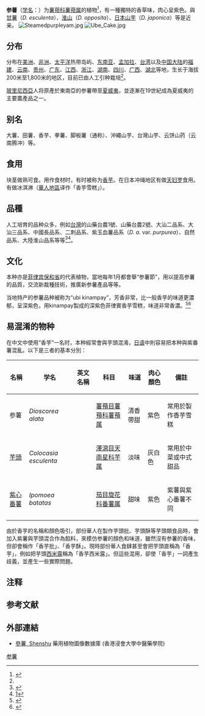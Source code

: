 {{Speciesbox
| image = Dioscorea_alata.jpg
| image_caption = 枝叶
| image2 =Purpleyamphoto.jpg
| image2_caption = 块茎（产于夏威夷）
| genus = Dioscorea
| species = alata
| authority = [[L.|L.]], 1753
| synonyms =
* ''Dioscorea alata'' var. ''purpurea'' ([[Roxb.|Roxb.]]) [[M._Pouch.|M. Pouch.]]
}}

'''参薯'''（[[学名|学名]]：{{lang|la|''Dioscorea alata''}}）为[[薯蓣科|薯蓣科]][[薯蓣属|薯蓣属]]的植物<ref name="参薯">{{cite web| url =http://www.bioinfo.cn/db05/KmzwSpecies.php?action=view&id=7511| title =参薯| work =《中国高等植物数据库全库》| publisher =中国科学院微生物研究所| author =昆明植物研究所| accessdate =2009-02-24| deadurl =yes| archiveurl =https://web.archive.org/web/20160305072444/http://www.bioinfo.cn/db05/KmzwSpecies.php?action=view&id=7511| archivedate =2016-03-05}}</ref>，有一種獨特的香草味，肉心呈紫色。與[[甘薯_(薯蓣属)|甘薯]]（''D. esculenta''）、[[淮山|淮山]]（''D. opposita''）、[[日本山芋|日本山芋]]（''D. japonica''）等是近亲。
[[File:Steamedpurpleyam.jpg|thumb]]
[[File:Ube_Cake.jpg|thumb]]
==分布==
分布在[[美洲|美洲]]、[[非洲|非洲]]、[[太平洋|太平洋]]热带岛屿、[[东南亚|东南亚]]、[[孟加拉|孟加拉]]、[[台湾|台湾]]以及[[中国大陆|中国大陆]]的[[福建|福建]]、[[云南|云南]]、[[贵州|贵州]]、[[广东|广东]]、[[江西|江西]]、[[浙江|浙江]]、[[湖南|湖南]]、[[四川|四川]]、[[广西|广西]]、[[湖北|湖北]]等地，生长于海拔200米至1,800米的地区，目前已由人工引种栽培<ref name="参薯"/>。

[[玻里尼西亞|玻里尼西亞]]人将原產於東南亞的参薯帶至[[夏威夷|夏威夷]]，並逐漸在19世紀成為夏威夷的主要農產品之一。

== 别名 ==
大薯、田薯、香芋、拳薯、脚板薯（通称）、沖繩山芋、台灣山芋、云饼山药（云南腾冲）等。

==食用==
{{expand English}}
块茎做熟可食。用作食材时，有时被称为[[香芋|香芋]]。在日本冲绳地区有做[[天妇罗|天妇罗]]食用。有做冰淇淋（[[華人地區|華人地區]]译作「香芋雪糕」）。

== 品種 ==
人工培育的品种众多，例如[[台灣|台灣]]的山藥台農1號、山藥台農2號、大汕二品系、大汕三品系、中國長品系、二刺品系、紫玉血薯品系（''D. a.'' var. ''purpurea''）、自然品系、大陸淮山品系等等<ref>{{Cite web |url=http://ntur.lib.ntu.edu.tw/bitstream/246246/14089/1/892316B002034.pdf |title=存档副本 |access-date=2013-09-06 |archive-date=2021-05-02 |archive-url=https://web.archive.org/web/20210502163020/http://ntur.lib.ntu.edu.tw/bitstream/246246/14089/1/892316B002034.pdf |dead-url=no }}</ref><ref>[http://www.hdais.gov.tw/04/bulletin/bull-49/bull-49_8-12.pdf]{{dead link|date=2017年12月 |bot=InternetArchiveBot |fix-attempted=yes }}</ref>。
==文化==
本种亦是[[菲律宾|菲律宾]][[保和省|保和省]]的代表植物，當地每年1月都會舉“参薯節”，用以提高参薯的品質，交流新裁種技術，推廣新参薯產品等等。

当地特产的参薯品种被称为“ubi kinampay”，芳香非常，比一般香芋的味道更濃郁，呈深紫色，用kinampay製成的深紫色菲律賓香芋雪糕，味道非常香濃。<ref>{{Cite web|url=https://www.fondazioneslowfood.com/en/ark-of-taste-slow-food/ubi-kinampay/|title=Ubi-Kinampay - Arca del Gusto|access-date=2021-05-02|archive-date=2021-05-02|archive-url=https://web.archive.org/web/20210502163023/https://www.fondazioneslowfood.com/en/ark-of-taste-slow-food/ubi-kinampay/|dead-url=no}}</ref><ref>{{Cite web|url=https://www.bar.gov.ph/index.php/digest-home/digest-archives/776-april-june-2017-issue-vol-19-no-2/6180-sustaining-the-bright-prospect-of-bohol-s-ubi-kinampay|title=Sustaining the Bright Prospect of Bohol's Ubi Kinampay|website=Bureau of Agricultural Research|access-date=2021-05-02|archive-date=2021-05-02|archive-url=https://web.archive.org/web/20210502163050/https://www.bar.gov.ph/index.php/digest-home/digest-archives/776-april-june-2017-issue-vol-19-no-2/6180-sustaining-the-bright-prospect-of-bohol-s-ubi-kinampay|dead-url=no}}</ref>

== 易混淆的物种 ==
在中文中使用“香芋”一名时，本种經常會與芋頭混淆{{notetag|例如大部份介紹香芋的網站都是在介紹芋頭。甚至有人會稱紫番薯為芋頭番薯。}}，[[日语|日语]]中則容易把本种與紫番薯混亂。以下是三者的基本分別：
{| class="wikitable"
|-
!名稱!!学名!!英文名稱!!科目!!味道!!肉心顏色!!備註
|-
|参薯||''Dioscorea alata''||{{lang|en|ube, purple yam}}||[[薯蕷目|薯蕷目]][[薯蕷科|薯蕷科]][[薯蕷属|薯蕷属]]||清香帶甜||紫色||常用於製作香芋雪糕
|-
|[[芋頭|芋頭]]||''Colocasia esculenta''||{{lang|en|taro}}||[[澤瀉目|澤瀉目]][[天南星科|天南星科]][[芋属|芋属]]||淡味||灰白色{{notetag|上有深啡色纖維。}}||常用於中菜或中式甜品
|-
|[[番薯|紫心番薯]]||''Ipomoea batatas''||{{lang|en|purple sweet potato}}||[[茄目|茄目]][[旋花科|旋花科]][[番薯属|番薯属]]||甜味||紫色||紫薯與紫心番薯不同
|}
由於香芋的名稱和顏色吸引，部份華人在製作芋頭批、芋頭酥等芋頭類食品時，會加入紫薯與芋頭混合作為餡料，來模仿参薯的顏色和味道，雖然沒有参薯的香味，但卻會稱作「香芋批」、「香芋酥」。現時部份華人食肆甚至會把芋頭直稱為「香芋」，例如把芋頭[[西米露|西米露]]稱為「香芋西米露」。但這些混用，卻使「香芋」一詞產生歧義，並產生一些實際問題。{{notetag|把芋頭也稱作香芋，結果會把参薯也誤作芋頭，例如部份華人會把選用真正参薯製作的香芋批，反過來批評缺乏芋頭味。至於其它正宗的傳統芋頭食品為求競爭，部份會嘗試加上紫薯配色，部份則要聲稱選用正宗芋頭不添加色素。}}

==注释==
{{reflistH}}
{{notefoot}}
{{reflistF}}
== 参考文献 ==
{{reflist}}

==外部連結==
{{Wikispecies|Dioscorea alata}}
{{Commons category|Dioscorea alata}}
*[http://libproject.hkbu.edu.hk/was40/detail?lang=ch&channelid=1288&searchword=herb_id=D01312 參薯, Shenshu]{{Wayback|url=http://libproject.hkbu.edu.hk/was40/detail?lang=ch&channelid=1288&searchword=herb_id=D01312 |date=20160304203850 }} 藥用植物圖像數據庫 (香港浸會大學中醫藥學院) {{zh-hant}}{{en}}
{{Taxonbar|from=Q1932852}}

[[Category:薯蓣属|参薯]]